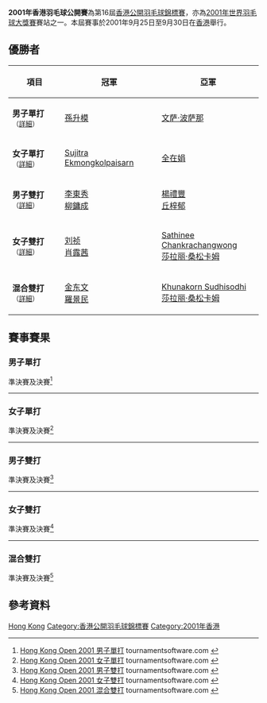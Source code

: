 {{noteTA|G1=Badminton}}
{{infobox badminton event
|name           = 2001年香港羽毛球公開賽
|image          =
|size           = 
|caption        =
|dates          = 2001年9月25日－9月30日
|number_edition = 第16屆
|level          = 
|prize_money    = 
|other          =
|location       = {{HKG}}
|venue          = [[伊利沙伯體育館|伊利沙伯體育館]]
|previous       = 1999年香港羽毛球公開賽
|next           = 2003年香港羽毛球超級賽
}}
'''2001年香港羽毛球公開賽'''為第16屆[[香港公開羽毛球錦標賽|香港公開羽毛球錦標賽]]，亦為[[2001年世界羽毛球大獎賽|2001年世界羽毛球大獎賽]]賽站之一。本屆賽事於2001年9月25日至9月30日在[[香港|香港]]舉行。

== 優勝者 ==
{| class=wikitable style="font-size:small"
!width="200"|項目
!width="250"|冠軍
!width="250"|亞軍
|-
|'''男子單打'''<small>（[[#男子單打|詳細]]）</small>
|{{flagicon|KOR}} [[孫升模|孫升模]]
|{{flagicon|THA}} [[文萨·波萨那|文萨·波萨那]]
|-
|'''女子單打'''<small>（[[#女子單打|詳細]]）</small>
|{{flagicon|THA}} [[Sujitra_Ekmongkolpaisarn|Sujitra Ekmongkolpaisarn]]
|{{flagicon|KOR}} [[全在娟|全在娟]]
|-
|'''男子雙打'''<small>（[[#男子雙打|詳細]]）</small>
|{{flagicon|KOR}} [[李東秀|李東秀]]<br/>{{flagicon|KOR}} [[柳鏞成|柳鏞成]]
|{{flagicon|HKG}} [[楊禮豐|楊禮豐]]<br/>{{flagicon|HKG}} [[丘梓郁|丘梓郁]]
|-
|'''女子雙打'''<small>（[[#女子雙打|詳細]]）</small>
|{{flagicon|CHN}} [[刘祯_(羽毛球运动员)|刘祯]]<br/>{{flagicon|SIN}} [[肖露茜|肖露茜]]
|{{flagicon|THA}} [[Sathinee_Chankrachangwong|Sathinee Chankrachangwong]]<br/>{{flagicon|THA}} [[莎拉丽·桑松卡姆|莎拉丽·桑松卡姆]]
|-
|'''混合雙打'''<small>（[[#混合雙打|詳細]]）</small>
|{{flagicon|KOR}} [[金东文|金东文]]<br/>{{flagicon|KOR}} [[羅景民|羅景民]]
|{{flagicon|THA}} [[Khunakorn_Sudhisodhi|Khunakorn Sudhisodhi]]<br/>{{flagicon|THA}} [[莎拉丽·桑松卡姆|莎拉丽·桑松卡姆]]
|}

== 賽事賽果 ==
=== 男子單打 ===
;準決賽及決賽<ref name="MS">[http://www.tournamentsoftware.com/sport/draw.aspx?id=61C0FB36-0638-4BEA-971B-EE7E45008CDC&draw=1 Hong Kong Open 2001 男子單打] tournamentsoftware.com {{en}}</ref>
{{4TeamBracket-Tennis5-v2
| team-width=200
| RD1-seed1=
| RD1-team1={{flagicon|HKG}} [[吳蔚|吳蔚]]
| RD1-score1-1=2
| RD1-score1-2=3
| RD1-score1-3=3
| RD1-score1-4=
| RD1-score1-5=
| RD1-seed2=
| RD1-team2='''{{flagicon|THA}} [[文萨·波萨那|文萨·波萨那]]
| RD1-score2-1='''7
| RD1-score2-2='''7
| RD1-score2-3='''7
| RD1-score2-4=
| RD1-score2-5=

| RD1-seed3=
| RD1-team3={{flagicon|INA}} [[索尼·昆科罗|索尼·昆科罗]]
| RD1-score3-1=2
| RD1-score3-2=2
| RD1-score3-3='''7
| RD1-score3-4='''7
| RD1-score3-5=2
| RD1-seed4=
| RD1-team4='''{{flagicon|KOR}} [[孫升模|孫升模]]
| RD1-score4-1='''7
| RD1-score4-2='''7
| RD1-score4-3=5
| RD1-score4-4=3
| RD1-score4-5='''7

| RD2-seed1=
| RD2-team1={{flagicon|THA}} [[文萨·波萨那|文萨·波萨那]]
| RD2-score1-1=2
| RD2-score1-2='''7
| RD2-score1-3=7
| RD2-score1-4='''8
| RD2-score1-5=3
| RD2-seed2=
| RD2-team2='''{{flagicon|KOR}} [[孫升模|孫升模]]
| RD2-score2-1='''7
| RD2-score2-2=4
| RD2-score2-3='''8
| RD2-score2-4=7
| RD2-score2-5='''7
}}
----

=== 女子單打 ===
;準決賽及決賽<ref name="WS">[http://www.tournamentsoftware.com/sport/draw.aspx?id=61C0FB36-0638-4BEA-971B-EE7E45008CDC&draw=2 Hong Kong Open 2001 女子單打] tournamentsoftware.com {{en}}</ref>
{{4TeamBracket-Tennis5-v2
| team-width=200
| RD1-seed1=
| RD1-team1='''{{flagicon|KOR}} [[全在娟|全在娟]]
| RD1-score1-1='''7
| RD1-score1-2='''7
| RD1-score1-3=6
| RD1-score1-4='''7
| RD1-score1-5=
| RD1-seed2=
| RD1-team2={{flagicon|HKG}} [[官惠慈|官惠慈]]
| RD1-score2-1=5
| RD1-score2-2=5
| RD1-score2-3='''8
| RD1-score2-4=1
| RD1-score2-5=

| RD1-seed3=
| RD1-team3={{flagicon|INA}} [[Dewi_Arisandi_Tira|Dewi Arisandi Tira]]
| RD1-score3-1=3
| RD1-score3-2=0
| RD1-score3-3=0
| RD1-score3-4=
| RD1-score3-5=
| RD1-seed4=
| RD1-team4='''{{flagicon|THA}} [[Sujitra_Ekmongkolpaisarn|Sujitra Ekmongkolpaisarn]]
| RD1-score4-1='''7
| RD1-score4-2='''7
| RD1-score4-3='''7
| RD1-score4-4=
| RD1-score4-5=

| RD2-seed1=
| RD2-team1={{flagicon|KOR}} [[全在娟|全在娟]]
| RD2-score1-1=4
| RD2-score1-2=6
| RD2-score1-3=0
| RD2-score1-4=
| RD2-score1-5=
| RD2-seed2=
| RD2-team2='''{{flagicon|THA}} [[Sujitra_Ekmongkolpaisarn|Sujitra Ekmongkolpaisarn]]
| RD2-score2-1='''7
| RD2-score2-2='''7
| RD2-score2-3='''7
| RD2-score2-4=
| RD2-score2-5=
}}
----

=== 男子雙打 ===
;準決賽及決賽<ref name="MD">[http://www.tournamentsoftware.com/sport/draw.aspx?id=61C0FB36-0638-4BEA-971B-EE7E45008CDC&draw=3 Hong Kong Open 2001 男子雙打] tournamentsoftware.com {{en}}</ref>
{{4TeamBracket-Tennis5-v2
| team-width=200
| RD1-seed1=
| RD1-team1='''{{flagicon|KOR}} [[李東秀|李東秀]]<br/> {{flagicon|KOR}} [[柳鏞成|柳鏞成]]
| RD1-score1-1=0
| RD1-score1-2=2
| RD1-score1-3='''7
| RD1-score1-4='''7
| RD1-score1-5='''8
| RD1-seed2=
| RD1-team2={{flagicon|MAS}} [[鄭錦威|鄭錦威]]<br/> {{flagicon|MAS}} [[Hong_Chieng_Hun|Hong Chieng Hun]]
| RD1-score2-1='''7
| RD1-score2-2='''7
| RD1-score2-3=1
| RD1-score2-4=3
| RD1-score2-5=6

| RD1-seed3=
| RD1-team3={{flagicon|INA}} [[林光毅|林光毅]]<br/> {{flagicon|HKG}} [[吳蔚|吳蔚]]
| RD1-score3-1=2
| RD1-score3-2=3
| RD1-score3-3=5
| RD1-score3-4=
| RD1-score3-5=
| RD1-seed4=
| RD1-team4='''{{flagicon|HKG}} [[楊禮豐|楊禮豐]]<br/> {{flagicon|HKG}} [[丘梓郁|丘梓郁]]
| RD1-score4-1='''7
| RD1-score4-2='''7
| RD1-score4-3='''7
| RD1-score4-4=
| RD1-score4-5=

| RD2-seed1=
| RD2-team1='''{{flagicon|KOR}} [[李東秀|李東秀]]<br/> {{flagicon|KOR}} [[柳鏞成|柳鏞成]]
| RD2-score1-1='''7
| RD2-score1-2='''7
| RD2-score1-3='''7
| RD2-score1-4=
| RD2-score1-5=
| RD2-seed2=
| RD2-team2={{flagicon|HKG}} [[楊禮豐|楊禮豐]]<br/> {{flagicon|HKG}} [[丘梓郁|丘梓郁]]
| RD2-score2-1=1
| RD2-score2-2=2
| RD2-score2-3=3
| RD2-score2-4=
| RD2-score2-5=
}}
----

=== 女子雙打 ===
;準決賽及決賽<ref name="WD">[http://www.tournamentsoftware.com/sport/draw.aspx?id=61C0FB36-0638-4BEA-971B-EE7E45008CDC&draw=5 Hong Kong Open 2001 女子雙打] tournamentsoftware.com {{en}}</ref>
{{4TeamBracket-Tennis5-v2
| team-width=200
| RD1-seed1=
| RD1-team1='''{{flagicon|CHN}} [[刘祯_(羽毛球运动员)|刘祯]]<br/> {{flagicon|SIN}} [[肖露茜|肖露茜]]
| RD1-score1-1='''7
| RD1-score1-2='''7
| RD1-score1-3='''8
| RD1-score1-4=
| RD1-score1-5=
| RD1-seed2=
| RD1-team2={{flagicon|THA}} [[当甲农·阿伦革颂|当甲农·阿伦革颂]]<br/> {{flagicon|THA}} [[恭差拉·沃拉威七猜恭|恭差拉·沃拉威七猜恭]]
| RD1-score2-1=5
| RD1-score2-2=2
| RD1-score2-3=6
| RD1-score2-4=
| RD1-score2-5=

| RD1-seed3=
| RD1-team3={{flagicon|MAS}} [[Ang_Li_Peng|Ang Li Peng]]<br/> {{flagicon|MAS}} [[Lim_Pek_Siah|Lim Pek Siah]]
| RD1-score3-1=3
| RD1-score3-2=1
| RD1-score3-3=5
| RD1-score3-4=
| RD1-score3-5=
| RD1-seed4=
| RD1-team4='''{{nowrap|{{flagicon|THA}} [[Sathinee_Chankrachangwong|Sathinee Chankrachangwong]]<br/> {{flagicon|THA}} [[莎拉丽·桑松卡姆|莎拉丽·桑松卡姆]]}}
| RD1-score4-1='''7
| RD1-score4-2='''7
| RD1-score4-3='''7
| RD1-score4-4=
| RD1-score4-5=

| RD2-seed1=
| RD2-team1='''{{flagicon|CHN}} [[刘祯_(羽毛球运动员)|刘祯]]<br/> {{flagicon|SIN}} [[肖露茜|肖露茜]]
| RD2-score1-1='''8
| RD2-score1-2=3
| RD2-score1-3=2
| RD2-score1-4='''8
| RD2-score1-5='''7
| RD2-seed2=
| RD2-team2={{nowrap|{{flagicon|THA}} [[Sathinee_Chankrachangwong|Sathinee Chankrachangwong]]<br/> {{flagicon|THA}} [[莎拉丽·桑松卡姆|莎拉丽·桑松卡姆]]}}
| RD2-score2-1=6
| RD2-score2-2='''7
| RD2-score2-3='''7
| RD2-score2-4=7
| RD2-score2-5=3
}}
----

=== 混合雙打 ===
;準決賽及決賽<ref name="XD">[http://www.tournamentsoftware.com/sport/draw.aspx?id=61C0FB36-0638-4BEA-971B-EE7E45008CDC&draw=4 Hong Kong Open 2001 混合雙打] tournamentsoftware.com {{en}}</ref>
{{4TeamBracket-Tennis5-v2
| team-width=200
| RD1-seed1=
| RD1-team1='''{{flagicon|KOR}} [[金东文|金东文]]<br/> {{flagicon|KOR}} [[羅景民|羅景民]]
| RD1-score1-1='''7
| RD1-score1-2='''7
| RD1-score1-3='''7
| RD1-score1-4=
| RD1-score1-5=
| RD1-seed2=
| RD1-team2={{flagicon|HKG}} [[廖國華|廖國華]]<br/> {{flagicon|HKG}} [[官惠慈|官惠慈]]
| RD1-score2-1=2
| RD1-score2-2=0
| RD1-score2-3=1
| RD1-score2-4=
| RD1-score2-5=

| RD1-seed3=
| RD1-team3='''{{flagicon|THA}} [[Khunakorn_Sudhisodhi|Khunakorn Sudhisodhi]]<br/> {{flagicon|THA}} [[莎拉丽·桑松卡姆|莎拉丽·桑松卡姆]]
| RD1-score3-1='''7
| RD1-score3-2=4
| RD1-score3-3='''7
| RD1-score3-4='''7
| RD1-score3-5=
| RD1-seed4=
| RD1-team4={{flagicon|KOR}} [[河泰权|河泰权]]<br/> {{flagicon|KOR}} [[黃遊美|黃遊美]]
| RD1-score4-1=1
| RD1-score4-2='''7
| RD1-score4-3=0
| RD1-score4-4=2
| RD1-score4-5=

| RD2-seed1=
| RD2-team1='''{{flagicon|KOR}} [[金东文|金东文]]<br/> {{flagicon|KOR}} [[羅景民|羅景民]]
| RD2-score1-1=3
| RD2-score1-2='''7
| RD2-score1-3='''7
| RD2-score1-4='''7
| RD2-score1-5=
| RD2-seed2=
| RD2-team2={{flagicon|THA}} [[Khunakorn_Sudhisodhi|Khunakorn Sudhisodhi]]<br/> {{flagicon|THA}} [[莎拉丽·桑松卡姆|莎拉丽·桑松卡姆]]
| RD2-score2-1='''7
| RD2-score2-2=0
| RD2-score2-3=2
| RD2-score2-4=2
| RD2-score2-5=
}}

== 參考資料 ==
{{Reflist}}

[[Category:2001年世界羽毛球大獎賽|Hong Kong]]
[[Category:香港公開羽毛球錦標賽|Category:香港公開羽毛球錦標賽]]
[[Category:2001年香港|Category:2001年香港]]